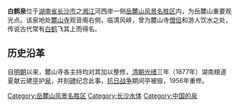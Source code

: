 {{Unreferenced |time=2017-01-26T12:27:05+00:00 }}
'''白鹤泉'''位于[[湖南|湖南省]][[长沙|长沙市]]之[[湘江|湘江]]河西岸一侧[[岳麓山|岳麓山风景名胜区]]内，为岳麓山重要观光点。该泉地处[[麓山寺|麓山寺]]观音阁右侧，临清风峡，曾为麓山寺[[僧侣|僧侣]]和游人饮水之处，传说古代常有[[白鹤|白鹤]]飞其上而得名。

==历史沿革==
自[[明朝|明朝]]以来，麓山寺各主持均对其加以整修，[[清朝|清朝]][[光绪|光绪]]三年（1877年）湖南粮道夏献云建[[亭|亭]]护[[泉水|泉]]，并刻[[石碑|碑]]纪念此事，[[抗日战争_(中国)|抗日战争]]期间亭被毁，1956年重修。

[[Category:岳麓山风景名胜区|Category:岳麓山风景名胜区]]
[[Category:长沙水体|Category:长沙水体]]
[[Category:中国的泉|Category:中国的泉]]